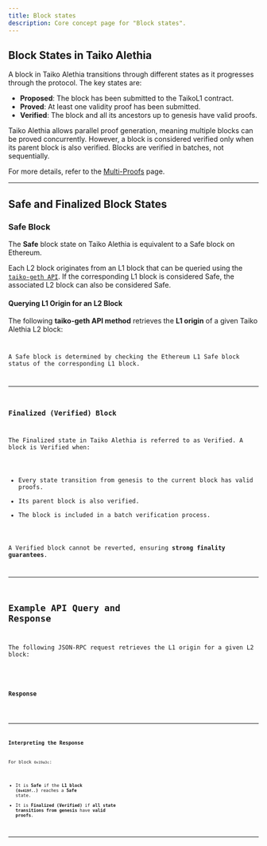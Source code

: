 ```yaml
---
title: Block states
description: Core concept page for "Block states".
---
```



## Block States in Taiko Alethia

A block in Taiko Alethia transitions through different states as it progresses through the protocol. The key states are:

- **Proposed**: The block has been submitted to the TaikoL1 contract.
- **Proved**: At least one validity proof has been submitted.
- **Verified**: The block and all its ancestors up to genesis have valid proofs.

Taiko Alethia allows parallel proof generation, meaning multiple blocks can be proved concurrently. However, a block is considered verified only when its parent block is also verified. Blocks are verified in batches, not sequentially.

For more details, refer to the [Multi-Proofs](/core-concepts/multi-proofs#verified-blocks-and-parallel-proving) page.

---

## Safe and Finalized Block States

### Safe Block
The **Safe** block state on Taiko Alethia is equivalent to a Safe block on Ethereum.

Each L2 block originates from an L1 block that can be queried using the [`taiko-geth API`](https://github.com/taikoxyz/taiko-geth/blob/v1.8.0/eth/taiko_api_backend.go#L50). If the corresponding L1 block is considered Safe, the associated L2 block can also be considered Safe.

#### Querying L1 Origin for an L2 Block
The following **taiko-geth API method** retrieves the **L1 origin** of a given Taiko Alethia L2 block:

<Code code='
func (s *TaikoAPIBackend) L1OriginByID(blockID *math.HexOrDecimal256) (*rawdb.L1Origin, error) {
    l1Origin, err := rawdb.ReadL1Origin(s.eth.ChainDb(), (*big.Int)(blockID))
    if err != nil {
        return nil, err
    }
    if l1Origin == nil {
        return nil, ethereum.NotFound
    }
    return l1Origin, nil
}
' lang="go" title="L1OriginByID API" />

A Safe block is determined by checking the Ethereum L1 Safe block status of the corresponding L1 block.

---

### Finalized (Verified) Block

The Finalized state in Taiko Alethia is referred to as Verified. A block is Verified when:

- Every state transition from genesis to the current block has valid proofs.
- Its parent block is also verified.
- The block is included in a batch verification process.

A Verified block cannot be reverted, ensuring **strong finality guarantees**.

---

## Example API Query and Response

The following JSON-RPC request retrieves the L1 origin for a given L2 block:

<Code code='
{
    "method": "taiko_l1OriginByID",
    "id": 1,
    "jsonrpc": "2.0",
    "params": ["0x19a3c"]
}' lang="json" title="query.json" />

### Response
<Code code='
"result": {
    "blockID": "0x19a3c",
    "l2BlockHash": "0x0905c85f9a288ebe94eb85743a65c8cf6266097b8b826cdca4f4018e6267c26a",
    "l1BlockHeight": "0x16ef0f",
    "l1BlockHash": "0x419f0c5b2cc90078c7040c3b90d174895ce83d76ebfdd75ad2dd5521036d0938"
}' lang="json" title="response.json" />

---

### Interpreting the Response
For block `0x19a3c`:
- It is **Safe** if the **L1 block (`0x419f..`)** reaches a **Safe** state.
- It is **Finalized (Verified)** if **all state transitions from genesis** have **valid proofs**.

---

